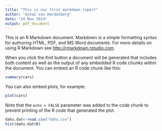 ```yaml
---
title: "This is our first markdown report"
author: "Achaz von Hardenberg"
date: "24 Nov 2014"
output: pdf_document
---
```


This is an R Markdown document. Markdown is a simple formatting  syntax for authoring HTML, PDF, and MS Word documents. For more details on using R Markdown see <http://rmarkdown.rstudio.com>.

When you click the *Knit* button a document will be generated that includes both content as well as the output of any embedded R code chunks within the document. You can embed an R code chunk like this:

```r
summary(cars)
```

You can also embed plots, for example:

```r
plot(cars)
```

Note that the `echo = FALSE` parameter was added to the code chunk to prevent printing of the R code that generated the plot.

```r
dahu.dat<-read.csv("dahu.csv")
hist(dahu.dat$R)
```

